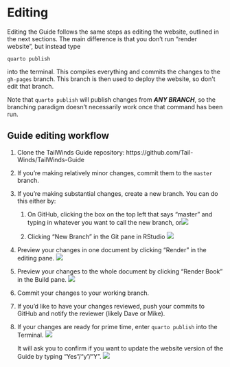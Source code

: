 # Editing

Editing the Guide follows the same steps as editing the website, outlined in the next sections. The main difference is that you don't run "render website", but instead type

`quarto publish`

into the terminal. This compiles everything and commits the changes to the `gh-pages` branch. This branch is then used to deploy the website, so don't edit that branch.

Note that `quarto publish` will publish changes from ***ANY BRANCH***, so the branching paradigm doesn't necessarily work once that command has been run.

## Guide editing workflow

1.  Clone the TailWinds Guide repository: https://github.com/Tail-Winds/TailWinds-Guide

2.  If you're making relatively minor changes, commit them to the `master` branch.

3.  If you're making substantial changes, create a new branch. You can do this either by:

    1.  On GitHub, clicking the box on the top left that says "master" and typing in whatever you want to call the new branch, or![](images/create_branch.png)

    2.  Clicking "New Branch" in the Git pane in RStudio ![](images/create_branch_rstudio.png)

4.  Preview your changes in one document by clicking "Render" in the editing pane. ![](images/render_button.png)

5.  Preview your changes to the whole document by clicking "Render Book" in the Build pane. ![](images/render_book.png)

6.  Commit your changes to your working branch.

7.  If you'd like to have your changes reviewed, push your commits to GitHub and notify the reviewer (likely Dave or Mike).

8.  If your changes are ready for prime time, enter `quarto publish` into the Terminal. ![](images/quarto_publish.png)

    It will ask you to confirm if you want to update the website version of the Guide by typing "Yes"/"y"/"Y". ![](images/quarto_publish_confirm.png)
